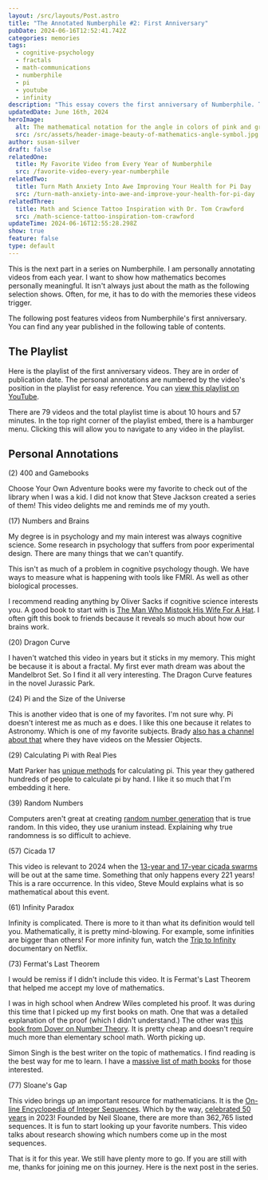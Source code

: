 ```yaml
---
layout: /src/layouts/Post.astro
title: "The Annotated Numberphile #2: First Anniversary"
pubDate: 2024-06-16T12:52:41.742Z
categories: memories
tags:
  - cognitive-psychology
  - fractals
  - math-communications
  - numberphile
  - pi
  - youtube
  - infinity
description: "This essay covers the first anniversary of Numberphile. There are a total of 79 videos for over 10 hours of content. These are my personal reflections. "
updatedDate: June 16th, 2024
heroImage:
  alt: The mathematical notation for the angle in colors of pink and green on a white background
  src: /src/assets/header-image-beauty-of-mathematics-angle-symbol.jpg
author: susan-silver
draft: false
relatedOne:
  title: My Favorite Video from Every Year of Numberphile
  src: /favorite-video-every-year-numberphile
relatedTwo:
  title: Turn Math Anxiety Into Awe Improving Your Health for Pi Day
  src: /turn-math-anxiety-into-awe-and-improve-your-health-for-pi-day
relatedThree:
  title: Math and Science Tattoo Inspiration with Dr. Tom Crawford
  src: /math-science-tattoo-inspiration-tom-crawford
updateTime: 2024-06-16T12:55:28.298Z
show: true
feature: false
type: default
---
```




This is the next part in a series on Numberphile. I am personally annotating videos from each year. I want to show how mathematics becomes personally meaningful. It isn't always just about the math as the following selection shows. Often, for me, it has to do with the memories these videos trigger. 

The following post features videos from Numberphile's first anniversary. You can find any year published in the following table of contents. 

<SeriesMenu />


## The Playlist

Here is the playlist of the first anniversary videos. They are in order of publication date. The personal annotations are numbered by the video's position in the playlist for easy reference. You can [view this playlist on YouTube](https://youtube.com/playlist?list=PLLL_2f0y97l_h5ukj84XVSgm7m28Iv5Wg&si=GONOXXgRiXTD79pN). 

There are 79 videos and the total playlist time is about 10 hours and 57 minutes. In the top right corner of the playlist embed, there is a hamburger menu. Clicking this will allow you to navigate to any video in the playlist. 

<PlaylistTwo />


## Personal Annotations

(2) 400 and Gamebooks
<YouTube id="https://youtu.be/Cn3ogzLzxuM?si=fMaB8ErZHTt1uRQj" />

Choose Your Own Adventure books were my favorite to check out of the library when I was a kid. I did not know that Steve Jackson created a series of them! This video delights me and reminds me of my youth. 

(17) Numbers and Brains
<YouTube id="https://youtu.be/n3x8fIdsla4?si=Lmk1PmU_qWr1NYV6" />

My degree is in psychology and my main interest was always cognitive science. Some research in psychology that suffers from poor experimental design. There are many things that we can't quantify. 

This isn't as much of a problem in cognitive psychology though. We have ways to measure what is happening with tools like FMRI. As well as other biological processes. 

I recommend reading anything by Oliver Sacks if cognitive science interests you. A good book to start with is [The Man Who Mistook His Wife For A Hat](https://www.amazon.com/Man-Who-Mistook-His-Wife/dp/0684853949). I often gift this book to friends because it reveals so much about how our brains work. 

(20) Dragon Curve

<YouTube id="https://youtu.be/wCyC-K_PnRY?si=NLOT2RI0ZZQxqyrr" />

I haven't watched this video in years but it sticks in my memory. This might be because it is about a fractal. My first ever math dream was about the Mandelbrot Set. So I find it all very interesting. The Dragon Curve features in the novel Jurassic Park. 

(24) Pi and the Size of the Universe
<YouTube id="https://youtu.be/FpyrF_Ci2TQ?si=ywCpJzTuvjlDPWo3" />

This is another video that is one of my favorites. I'm not sure why. Pi doesn't interest me as much as e does. I like this one because it relates to Astronomy. Which is one of my favorite subjects. Brady [also has a channel about that](https://www.youtube.com/@DeepSkyVideos/videos) where they have videos on the Messier Objects.

(29) Calculating Pi with Real Pies
<YouTube id="https://youtu.be/ZNiRzZ66YN0?si=84X6W_fLPML5_WMT" />

Matt Parker has [unique methods](https://www.youtube.com/watch?v=_ZbUyS2IRMo&list=PLhtC92GarkjyYbxI3-4qzIWIRbZaw4wuP) for calculating pi. This year they gathered hundreds of people to calculate pi by hand. I like it so much that I'm embedding it here.

<YouTube id="https://youtu.be/LIg-6glbLkU?si=AzMKMd_uuoHF1O7I" />

(39) Random Numbers
<YouTube id="https://youtu.be/SxP30euw3-0?si=4RSgwZSyqCVFrA79" />

Computers aren't great at creating [random number generation](https://www.quantamagazine.org/how-and-why-computers-roll-loaded-dice-20200708/) that is true random. In this video, they use uranium instead. Explaining why true randomness is so difficult to achieve.

(57) Cicada 17
<YouTube id="https://youtu.be/j7jfHM-mMC4?si=S5O2FDtZA3xjJVDD" />

This video is relevant to 2024 when the [13-year and 17-year cicada swarms](https://earthsky.org/earth/cicadas-trillions-emerging-2-broods-spring-2024-us/) will be out at the same time. Something that only happens every 221 years! This is a rare occurrence. In this video, Steve Mould explains what is so mathematical about this event. 

(61) Infinity Paradox
<YouTube id="https://youtu.be/dDl7g_2x74Q?si=YsYtsTCg-OeVpVSJ" />

Infinity is complicated. There is more to it than what its definition would tell you. Mathematically, it is pretty mind-blowing. For example, some infinities are bigger than others! For more infinity fun, watch the [Trip to Infinity](https://beautyofmathematics.com/a-trip-to-infinity-netflix-documentary-streaming-now/) documentary on Netflix.

(73) Fermat's Last Theorem
<YouTube id="https://youtu.be/qiNcEguuFSA?si=KgJLizoteMIHsNiG" />

I would be remiss if I didn't include this video. It is Fermat's Last Theorem that helped me accept my love of mathematics. 

I was in high school when Andrew Wiles completed his proof. It was during this time that I picked up my first books on math. One that was a detailed explanation of the proof (which I didn't understand.) The other was [this book from Dover on Number Theory](https://www.amazon.com/Excursions-Number-Theory-Dover-Mathematics/dp/0486257789/ref=sr_1_1?crid=1XABG4VS0S78L&dib=eyJ2IjoiMSJ9.eDx-hozId61vCDw2Dqlbsy0w4BN9sH_81O6F7aBsBkoOzCQeqjzoJfKZCna0yvNL.9QUAF0hL9Er7rTnEq32bZv4uOAfl855U_jay-Rc30SM&dib_tag=se&keywords=dover+books+excursions+in+number+theory&qid=1718545393&sprefix=dover+books+excursions+in+numbe%2Caps%2C251&sr=8-1). It is pretty cheap and doesn't require much more than elementary school math. Worth picking up. 

Simon Singh is the best writer on the topic of mathematics. I find reading is the best way for me to learn. I have a [massive list of math books](https://suzza-silver.notion.site/9c964e04f22c47cf9358e3e563098baf?v=9df0d29d561e42aa8add7a18279c1502) for those interested. 

(77) Sloane's Gap
<YouTube id="https://youtu.be/_YysNM2JoFo?si=LmGKsesQkO58kUm4" />

This video brings up an important resource for mathematicians. It is the [On-line Encyclopedia of Integer Sequences](https://oeis.org/). Which by the way, [celebrated 50 years](https://archive.is/mguWA) in 2023! Founded by Neil Sloane, there are more than 362,765 listed sequences. It is fun to start looking up your favorite numbers. This video talks about research showing which numbers come up in the most sequences.

That is it for this year. We still have plenty more to go. If you are still with me, thanks for joining me on this journey. Here is the next post in the series.